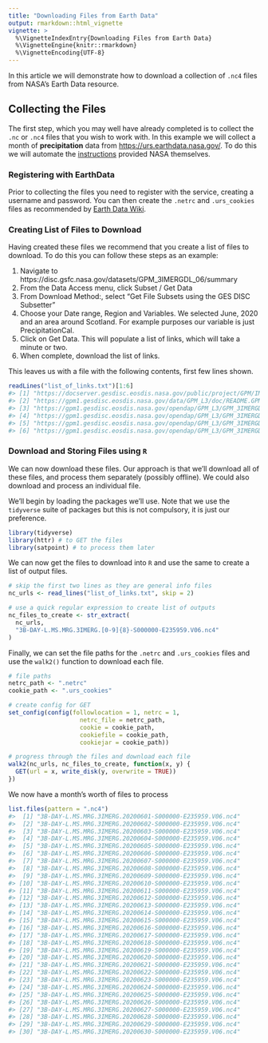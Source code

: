 ```yaml
---
title: "Downloading Files from Earth Data"
output: rmarkdown::html_vignette
vignette: >
  %\VignetteIndexEntry{Downloading Files from Earth Data}
  %\VignetteEngine{knitr::rmarkdown}
  %\VignetteEncoding{UTF-8}
---
```




In this article we will demonstrate how to download a collection of `.nc4` files from NASA's Earth Data resource.

## Collecting the Files

The first step, which you may well have already completed is to collect the `.nc` or `.nc4` files that you wish to work with. In this example we will collect a month of **precipitation** data from [https://urs.earthdata.nasa.gov/](https://urs.earthdata.nasa.gov/). To do this we will automate the [instructions](https://urs.earthdata.nasa.gov/documentation/for_users/data_access/r) provided NASA themselves.

### Registering with EarthData

Prior to collecting the files you need to register with the service, creating a username and password. You can then create the `.netrc` and `.urs_cookies` files as recommended by [Earth Data Wiki](https://wiki.earthdata.nasa.gov/display/EL/How+To+Access+Data+With+cURL+And+Wget).

### Creating List of Files to Download

Having created these files we recommend that you create a list of files to download. To do this you can follow these steps as an example:

1. Navigate to https://disc.gsfc.nasa.gov/datasets/GPM_3IMERGDL_06/summary
2. From the Data Access menu, click Subset / Get Data
3. From Download Method:, select "Get File Subsets using the GES DISC Subsetter"
4. Choose your Date range, Region and Variables. We selected June, 2020 and an area around Scotland. For example purposes our variable is just PrecipitationCal.
5. Click on Get Data. This will populate a list of links, which will take a minute or two.
6. When complete, download the list of links.

This leaves us with a file with the following contents, first few lines shown.


```r
readLines("list_of_links.txt")[1:6]
#> [1] "https://docserver.gesdisc.eosdis.nasa.gov/public/project/GPM/IMERG_ATBD_V06.pdf"                                                                                                                                       
#> [2] "https://gpm1.gesdisc.eosdis.nasa.gov/data/GPM_L3/doc/README.GPM.pdf"                                                                                                                                                   
#> [3] "https://gpm1.gesdisc.eosdis.nasa.gov/opendap/GPM_L3/GPM_3IMERGDL.06/2020/06/3B-DAY-L.MS.MRG.3IMERG.20200601-S000000-E235959.V06.nc4.nc4?precipitationCal[0:0][1715:1775][1452:1495],time,lon[1715:1775],lat[1452:1495]"
#> [4] "https://gpm1.gesdisc.eosdis.nasa.gov/opendap/GPM_L3/GPM_3IMERGDL.06/2020/06/3B-DAY-L.MS.MRG.3IMERG.20200602-S000000-E235959.V06.nc4.nc4?precipitationCal[0:0][1715:1775][1452:1495],time,lon[1715:1775],lat[1452:1495]"
#> [5] "https://gpm1.gesdisc.eosdis.nasa.gov/opendap/GPM_L3/GPM_3IMERGDL.06/2020/06/3B-DAY-L.MS.MRG.3IMERG.20200603-S000000-E235959.V06.nc4.nc4?precipitationCal[0:0][1715:1775][1452:1495],time,lon[1715:1775],lat[1452:1495]"
#> [6] "https://gpm1.gesdisc.eosdis.nasa.gov/opendap/GPM_L3/GPM_3IMERGDL.06/2020/06/3B-DAY-L.MS.MRG.3IMERG.20200604-S000000-E235959.V06.nc4.nc4?precipitationCal[0:0][1715:1775][1452:1495],time,lon[1715:1775],lat[1452:1495]"
```
### Download and Storing Files using `R`

We can now download these files. Our approach is that we'll download all of these files, and process them separately (possibly offline). We could also download and process an individual file.

We'll begin by loading the packages we'll use. Note that we use the `tidyverse` suite of packages but this is not compulsory, it is just our preference.


```r
library(tidyverse)
library(httr) # to GET the files
library(satpoint) # to process them later
```

We can now get the files to download into `R` and use the same to create a list of output files.


```r
# skip the first two lines as they are general info files
nc_urls <- read_lines("list_of_links.txt", skip = 2)

# use a quick regular expression to create list of outputs
nc_files_to_create <- str_extract(
  nc_urls,
  "3B-DAY-L.MS.MRG.3IMERG.[0-9]{8}-S000000-E235959.V06.nc4"
)
```

Finally, we can set the file paths for the `.netrc` and `.urs_cookies` files and use the `walk2()` function to download each file.


```r
# file paths
netrc_path <- ".netrc"
cookie_path <- ".urs_cookies"

# create config for GET
set_config(config(followlocation = 1, netrc = 1,
                    netrc_file = netrc_path,
                    cookie = cookie_path,
                    cookiefile = cookie_path,
                    cookiejar = cookie_path))

# progress through the files and download each file
walk2(nc_urls, nc_files_to_create, function(x, y) {
  GET(url = x, write_disk(y, overwrite = TRUE))
})
```

We now have a month's worth of files to process


```r
list.files(pattern = ".nc4")
#>  [1] "3B-DAY-L.MS.MRG.3IMERG.20200601-S000000-E235959.V06.nc4"
#>  [2] "3B-DAY-L.MS.MRG.3IMERG.20200602-S000000-E235959.V06.nc4"
#>  [3] "3B-DAY-L.MS.MRG.3IMERG.20200603-S000000-E235959.V06.nc4"
#>  [4] "3B-DAY-L.MS.MRG.3IMERG.20200604-S000000-E235959.V06.nc4"
#>  [5] "3B-DAY-L.MS.MRG.3IMERG.20200605-S000000-E235959.V06.nc4"
#>  [6] "3B-DAY-L.MS.MRG.3IMERG.20200606-S000000-E235959.V06.nc4"
#>  [7] "3B-DAY-L.MS.MRG.3IMERG.20200607-S000000-E235959.V06.nc4"
#>  [8] "3B-DAY-L.MS.MRG.3IMERG.20200608-S000000-E235959.V06.nc4"
#>  [9] "3B-DAY-L.MS.MRG.3IMERG.20200609-S000000-E235959.V06.nc4"
#> [10] "3B-DAY-L.MS.MRG.3IMERG.20200610-S000000-E235959.V06.nc4"
#> [11] "3B-DAY-L.MS.MRG.3IMERG.20200611-S000000-E235959.V06.nc4"
#> [12] "3B-DAY-L.MS.MRG.3IMERG.20200612-S000000-E235959.V06.nc4"
#> [13] "3B-DAY-L.MS.MRG.3IMERG.20200613-S000000-E235959.V06.nc4"
#> [14] "3B-DAY-L.MS.MRG.3IMERG.20200614-S000000-E235959.V06.nc4"
#> [15] "3B-DAY-L.MS.MRG.3IMERG.20200615-S000000-E235959.V06.nc4"
#> [16] "3B-DAY-L.MS.MRG.3IMERG.20200616-S000000-E235959.V06.nc4"
#> [17] "3B-DAY-L.MS.MRG.3IMERG.20200617-S000000-E235959.V06.nc4"
#> [18] "3B-DAY-L.MS.MRG.3IMERG.20200618-S000000-E235959.V06.nc4"
#> [19] "3B-DAY-L.MS.MRG.3IMERG.20200619-S000000-E235959.V06.nc4"
#> [20] "3B-DAY-L.MS.MRG.3IMERG.20200620-S000000-E235959.V06.nc4"
#> [21] "3B-DAY-L.MS.MRG.3IMERG.20200621-S000000-E235959.V06.nc4"
#> [22] "3B-DAY-L.MS.MRG.3IMERG.20200622-S000000-E235959.V06.nc4"
#> [23] "3B-DAY-L.MS.MRG.3IMERG.20200623-S000000-E235959.V06.nc4"
#> [24] "3B-DAY-L.MS.MRG.3IMERG.20200624-S000000-E235959.V06.nc4"
#> [25] "3B-DAY-L.MS.MRG.3IMERG.20200625-S000000-E235959.V06.nc4"
#> [26] "3B-DAY-L.MS.MRG.3IMERG.20200626-S000000-E235959.V06.nc4"
#> [27] "3B-DAY-L.MS.MRG.3IMERG.20200627-S000000-E235959.V06.nc4"
#> [28] "3B-DAY-L.MS.MRG.3IMERG.20200628-S000000-E235959.V06.nc4"
#> [29] "3B-DAY-L.MS.MRG.3IMERG.20200629-S000000-E235959.V06.nc4"
#> [30] "3B-DAY-L.MS.MRG.3IMERG.20200630-S000000-E235959.V06.nc4"
```
